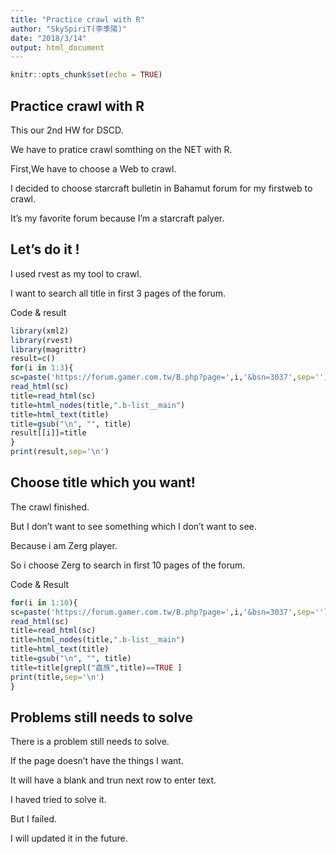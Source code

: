 ```yaml
---
title: "Practice crawl with R"
author: "SkySpiriT(李季陽)"
date: "2018/3/14"
output: html_document
---
```


```r
knitr::opts_chunk$set(echo = TRUE)
```

## Practice crawl with R

This our 2nd HW for DSCD.

We have to pratice crawl somthing on the NET with R.

First,We have to choose a Web to crawl.

I decided to choose starcraft bulletin in Bahamut forum for my firstweb to crawl.

It's my favorite forum because I'm a starcraft palyer.

## Let's do it !

I used rvest as my tool to crawl.

I want to search all title in first 3 pages of the forum.

Code & result
```r
library(xml2)
library(rvest)
library(magrittr)
result=c()
for(i in 1:3){
sc=paste('https://forum.gamer.com.tw/B.php?page=',i,'&bsn=3037',sep='')
read_html(sc)
title=read_html(sc) 
title=html_nodes(title,".b-list__main")
title=html_text(title)
title=gsub("\n", "", title)
result[[i]]=title
}
print(result,sep='\n')
```

## Choose title which you want!
The crawl finished.

But I don't want to see something which I don't want to see.

Because i am Zerg player.

So i choose Zerg to search in first 10 pages of the forum.

Code & Result
```r
for(i in 1:10){
sc=paste('https://forum.gamer.com.tw/B.php?page=',i,'&bsn=3037',sep='')
read_html(sc)
title=read_html(sc) 
title=html_nodes(title,".b-list__main")
title=html_text(title)
title=gsub("\n", "", title)
title=title[grepl("蟲族",title)==TRUE ]
print(title,sep='\n')
}
```
## Problems still needs to solve
There is a problem still needs to solve.

If the page doesn't have the things I want.

It will have a blank and trun next row to enter text.

I haved tried to solve it.

But I failed.

I will updated it in the future.

